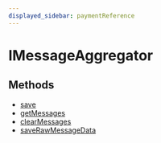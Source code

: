 ```yaml
---
displayed_sidebar: paymentReference
---
```



# IMessageAggregator

## Methods

- [save](../IMessageAggregator/methods/payment.IMessageAggregator.save.mdx)
- [getMessages](../IMessageAggregator/methods/payment.IMessageAggregator.getMessages.mdx)
- [clearMessages](../IMessageAggregator/methods/payment.IMessageAggregator.clearMessages.mdx)
- [saveRawMessageData](../IMessageAggregator/methods/payment.IMessageAggregator.saveRawMessageData.mdx)

